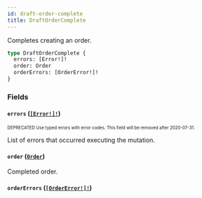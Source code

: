 ```yaml
---
id: draft-order-complete
title: DraftOrderComplete
---
```


Completes creating an order.

```graphql
type DraftOrderComplete {
  errors: [Error!]!
  order: Order
  orderErrors: [OrderError!]!
}
```

### Fields

#### `errors` ([`[Error!]!`](/api-reference/objects/error.mdx))

<sub><sup><span className="deprecatedTag">DEPRECATED</span> Use typed errors with error codes. This field will be removed after 2020-07-31.</sup></sub>

List of errors that occurred executing the mutation.

#### `order` ([`Order`](/api-reference/objects/order.mdx))

Completed order.

#### `orderErrors` ([`[OrderError!]!`](/api-reference/objects/order-error.mdx))
